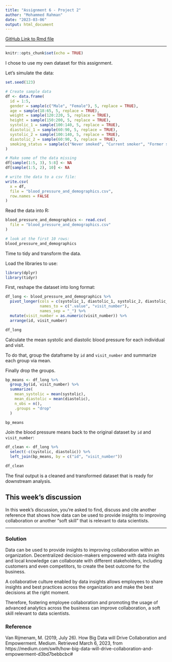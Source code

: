 ```yaml
---
title: "Assignment 6 - Project 2"
author: "Mohammed Rahman"
date: "2023-03-06"
output: html_document
---
```


<!-- https://rpubs.com/mrcuny/assignment-6-project-2 -->

[GitHub Link to Rmd file](https://github.com/mrcuny/assignment-6-project-2/blob/main/assignment-6-project-2.Rmd)

----

```r
knitr::opts_chunk$set(echo = TRUE)
```

I chose to use my own dataset for this assignment.

Let's simulate the data:

```r
set.seed(123)

# Create sample data
df <- data.frame(
  id = 1:5,
  gender = sample(c("Male", "Female"), 5, replace = TRUE),
  age = sample(18:65, 5, replace = TRUE),
  weight = sample(120:220, 5, replace = TRUE),
  height = sample(150:200, 5, replace = TRUE),
  systolic_1 = sample(100:140, 5, replace = TRUE),
  diastolic_1 = sample(60:90, 5, replace = TRUE),
  systolic_2 = sample(100:140, 5, replace = TRUE),
  diastolic_2 = sample(60:90, 5, replace = TRUE),
  smoking_status = sample(c("Never smoked", "Current smoker", "Former smoker"), 5, replace = TRUE)
)

# Make some of the data missing
df[sample(1:5, 3), 5:8] <- NA
df[sample(1:5, 2), 10] <- NA

# write the data to a csv file:
write.csv(
  x = df,
  file = "blood_pressure_and_demographics.csv",
  row.names = FALSE
)
```

Read the data into R:

```r
blood_pressure_and_demographics <- read.csv(
  file = "blood_pressure_and_demographics.csv"
)

# look at the first 10 rows:
blood_pressure_and_demographics
```

Time to tidy and transform the data.

Load the libraries to use:

```r
library(dplyr)
library(tidyr)
```


First, reshape the dataset into long format:

```r
df_long <- blood_pressure_and_demographics %>%
  pivot_longer(cols = c(systolic_1, diastolic_1, systolic_2, diastolic_2),
               names_to = c(".value", "visit_number"),
               names_sep = "_") %>%
  mutate(visit_number = as.numeric(visit_number)) %>%
  arrange(id, visit_number)

df_long
```

Calculate the mean systolic and diastolic blood pressure for each individual and visit.

To do that, group the dataframe by `id` and `visit_number` and summarize each group via mean.

Finally drop the groups.

```r
bp_means <- df_long %>%
  group_by(id, visit_number) %>%
  summarize(
    mean_systolic = mean(systolic),
    mean_diastolic = mean(diastolic),
    n_obs = n(),
    .groups = "drop"
  )

bp_means
```

Join the blood pressure means back to the original dataset by `id` and `visit_number`:

```r
df_clean <- df_long %>%
  select(-c(systolic, diastolic)) %>%
  left_join(bp_means, by = c("id", "visit_number"))

df_clean
```

The final output is a cleaned and transformed dataset that is ready for downstream analysis.

## This week's discussion

In this week’s discussion, you’re asked to find, discuss and cite another reference that shows how data can be used to provide insights to improving collaboration or another “soft skill” that is relevant to data scientists.

----

### Solution

Data can be used to provide insights to improving collaboration within an organization. Decentralized decision-makers empowered with data insights and local knowledge can collaborate with different stakeholders, including customers and even competitors, to create the best outcome for the business. 

A collaborative culture enabled by data insights allows employees to share insights and best practices across the organization and make the best decisions at the right moment.

Therefore, fostering employee collaboration and promoting the usage of advanced analytics across the business can improve collaboration, a soft skill relevant to data scientists.

### Reference

Van Rijmenam, M. (2019, July 26). How Big Data will Drive Collaboration and Empowerment. Medium. Retrieved March 6, 2023, from https://medium.com/swlh/how-big-data-will-drive-collaboration-and-empowerment-d3bd7bebbcbc#

